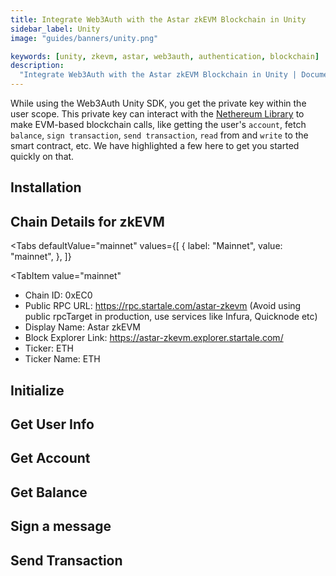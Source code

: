 ```yaml
---
title: Integrate Web3Auth with the Astar zkEVM Blockchain in Unity
sidebar_label: Unity
image: "guides/banners/unity.png"

keywords: [unity, zkevm, astar, web3auth, authentication, blockchain]
description:
  "Integrate Web3Auth with the Astar zkEVM Blockchain in Unity | Documentation - Web3Auth"
---
```



<SEO
  title="Integrate Web3Auth with the Astar zkEVM Blockchain in Unity"
  description="Integrate Web3Auth with the Astar zkEVM Blockchain in Unity | Documentation - Web3Auth"
  image="https://web3auth.io/docs/guides/banners/zkevm.png"
  slug="/connect-blockchain/evm/zkevm/unity"
/>

While using the Web3Auth Unity SDK, you get the private key within the user scope. This private key
can interact with the [Nethereum Library](https://nethereum.com/) to make EVM-based blockchain
calls, like getting the user's `account`, fetch `balance`, `sign transaction`, `send transaction`,
`read` from and `write` to the smart contract, etc. We have highlighted a few here to get you
started quickly on that.

## Installation

<InstallationSnippet />

## Chain Details for zkEVM

<Tabs
 defaultValue="mainnet"
  values={[
    { label: "Mainnet", value: "mainnet", },
  ]}
>
<TabItem
  value="mainnet"
>

- Chain ID: 0xEC0
- Public RPC URL: https://rpc.startale.com/astar-zkevm (Avoid using public rpcTarget in production,
  use services like Infura, Quicknode etc)
- Display Name: Astar zkEVM
- Block Explorer Link: https://astar-zkevm.explorer.startale.com/
- Ticker: ETH
- Ticker Name: ETH

</TabItem>
</Tabs>

## Initialize

<InitialisationSnippet />

## Get User Info

<UserInfoSnippet />

## Get Account

<GetAccountSnippet />

## Get Balance

<GetBalanceSnippet />

## Sign a message

<SignMessageSnippet />

## Send Transaction

<SendTransactionSnippet />
